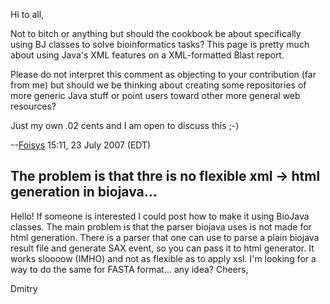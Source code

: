 Hi to all,

Not to bitch or anything but should the cookbook be about specifically using BJ classes to solve bioinformatics tasks? This page is pretty much about using Java's XML features on a XML-formatted Blast report. 

Please do not interpret this comment as objecting to your contribution (far from me) but should we be thinking about creating some repositories of more generic Java stuff or point users toward other more general web resources?

Just my own .02 cents and I am open to discuss this ;-)

--[[User:Foisys|Foisys]] 15:11, 23 July 2007 (EDT)

== The problem is that thre is no flexible xml -> html generation in biojava... ==

Hello!
If someone is interested I could post how to make it using BioJava classes.
The main problem is that the parser biojava uses is not made for html generation.
There is a parser that one can use to parse a plain biojava result file and generate SAX event, so
you can pass it to html generator. It works sloooow (IMHO) and not as flexible as to apply xsl.
I'm looking for a way to do the same for FASTA format... any idea?
Cheers,

Dmitry